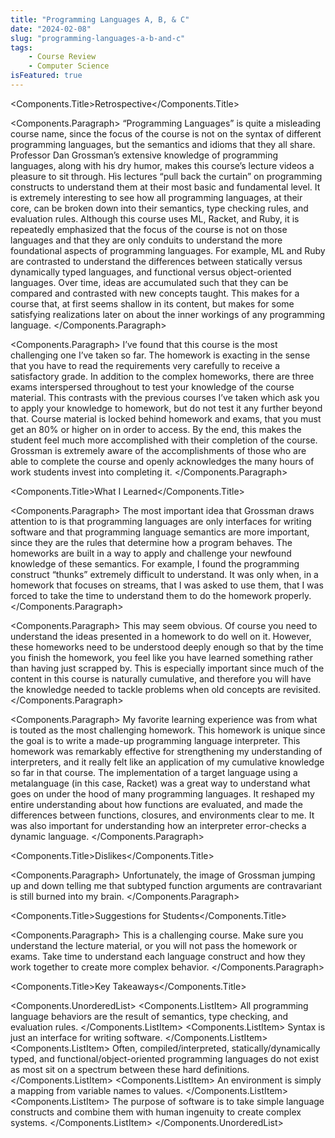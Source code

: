 ```yaml
---
title: "Programming Languages A, B, & C"
date: "2024-02-08"
slug: "programming-languages-a-b-and-c"
tags:
    - Course Review
    - Computer Science
isFeatured: true
---
```



<Components.Title>Retrospective</Components.Title>

<Components.Paragraph>
    “Programming Languages” is quite a misleading course name, since the focus of the course is not on the syntax of different programming languages, but the semantics and idioms that they all share. Professor Dan Grossman’s extensive knowledge of programming languages, along with his dry humor, makes this course’s lecture videos a pleasure to sit through. His lectures “pull back the curtain” on programming constructs to understand them at their most basic and fundamental level. It is extremely interesting to see how all programming languages, at their core, can be broken down into their semantics, type checking rules, and evaluation rules. Although this course uses ML, Racket, and Ruby, it is repeatedly emphasized that the focus of the course is not on those languages and that they are only conduits to understand the more foundational aspects of programming languages. For example, ML and Ruby are contrasted to understand the differences between statically versus dynamically typed languages, and functional versus object-oriented languages. Over time, ideas are accumulated such that they can be compared and contrasted with new concepts taught. This makes for a course that, at first seems shallow in its content, but makes for some satisfying realizations later on about the inner workings of any programming language.
 </Components.Paragraph>

<Components.Paragraph>
    I’ve found that this course is the most challenging one I’ve taken so far. The homework is exacting in the sense that you have to read the requirements very carefully to receive a satisfactory grade. In addition to the complex homeworks, there are three exams interspersed throughout to test your knowledge of the course material. This contrasts with the previous courses I’ve taken which ask you to apply your knowledge to homework, but do not test it any further beyond that. Course material is locked behind homework and exams, that you must get an 80% or higher on in order to access. By the end, this makes the student feel much more accomplished with their completion of the course. Grossman is extremely aware of the accomplishments of those who are able to complete the course and openly acknowledges the many hours of work students invest into completing it.
</Components.Paragraph>

<Components.Title>What I Learned</Components.Title>

<Components.Paragraph>
    The most important idea that Grossman draws attention to is that programming languages are only interfaces for writing software and that programming language semantics are more important, since they are the rules that determine how a program behaves. The homeworks are built in a way to apply and challenge your newfound knowledge of these semantics. For example, I found the programming construct “thunks” extremely difficult to understand. It was only when, in a homework that focuses on streams, that I was asked to use them, that I was forced to take the time to understand them to do the homework properly.
</Components.Paragraph>

<Components.Paragraph>
    This may seem obvious. Of course you need to understand the ideas presented in a homework to do well on it. However, these homeworks need to be understood deeply enough so that by the time you finish the homework, you feel like you have learned something rather than having just scrapped by. This is especially important since much of the content in this course is naturally cumulative, and therefore you will have the knowledge needed to tackle problems when old concepts are revisited.
</Components.Paragraph>

<Components.Paragraph>
    My favorite learning experience was from what is touted as the most challenging homework. This homework is unique since the goal is to write a made-up programming language interpreter. This homework was remarkably effective for strengthening my understanding of interpreters, and it really felt like an application of my cumulative knowledge so far in that course. The implementation of a target language using a metalanguage (in this case, Racket) was a great way to understand what goes on under the hood of many programming languages. It reshaped my entire understanding about how functions are evaluated, and made the differences between functions, closures, and environments clear to me. It was also important for understanding how an interpreter error-checks a dynamic language.
</Components.Paragraph>

<Components.Title>Dislikes</Components.Title>

<Components.Paragraph>
    Unfortunately, the image of Grossman jumping up and down telling me that subtyped function arguments are contravariant is still burned into my brain.
</Components.Paragraph>

<Components.Title>Suggestions for Students</Components.Title>

<Components.Paragraph>
    This is a challenging course. Make sure you understand the lecture material, or you will not pass the homework or exams. Take time to understand each language construct and how they work together to create more complex behavior.
</Components.Paragraph>

<Components.Title>Key Takeaways</Components.Title>

<Components.UnorderedList>
    <Components.ListItem>
        All programming language behaviors are the result of semantics, type checking, and evaluation rules.
    </Components.ListItem>
    <Components.ListItem>
        Syntax is just an interface for writing software.
    </Components.ListItem>
    <Components.ListItem>
        Often, compiled/interpreted, statically/dynamically typed, and functional/object-oriented programming languages do not exist as most sit on a spectrum between these hard definitions.
    </Components.ListItem>
    <Components.ListItem>
        An environment is simply a mapping from variable names to values.
    </Components.ListItem>
    <Components.ListItem>
        The purpose of software is to take simple language constructs and combine them with human ingenuity to create complex systems.
    </Components.ListItem>
</Components.UnorderedList>